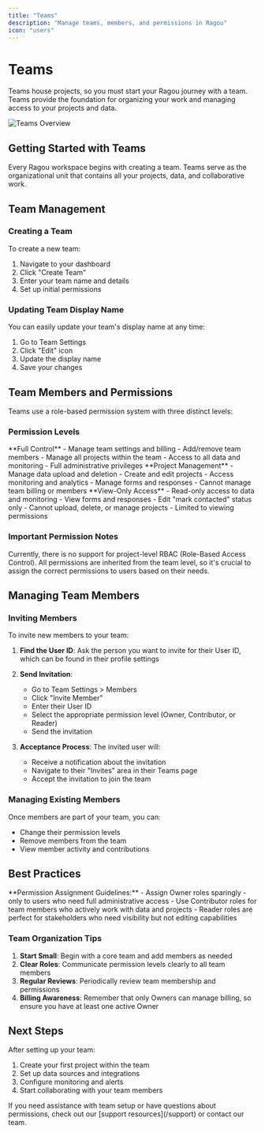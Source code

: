 ```yaml
---
title: "Teams"
description: "Manage teams, members, and permissions in Ragou"
icon: "users"
---
```


# Teams

Teams house projects, so you must start your Ragou journey with a team. Teams provide the foundation for organizing your work and managing access to your projects and data.

![Teams Overview](/images/teams.jpeg)

## Getting Started with Teams

Every Ragou workspace begins with creating a team. Teams serve as the organizational unit that contains all your projects, data, and collaborative work.

## Team Management

### Creating a Team

To create a new team:
1. Navigate to your dashboard
2. Click "Create Team" 
3. Enter your team name and details
4. Set up initial permissions

### Updating Team Display Name

You can easily update your team's display name at any time:
1. Go to Team Settings
2. Click "Edit" icon
3. Update the display name
4. Save your changes

## Team Members and Permissions

Teams use a role-based permission system with three distinct levels:

### Permission Levels

<Tabs>
  <Tab title="Owner">
    **Full Control**
    - Manage team settings and billing
    - Add/remove team members
    - Manage all projects within the team
    - Access to all data and monitoring
    - Full administrative privileges
  </Tab>
  
  <Tab title="Contributor">
    **Project Management**
    - Manage data upload and deletion
    - Create and edit projects
    - Access monitoring and analytics
    - Manage forms and responses
    - Cannot manage team billing or members
  </Tab>
  
  <Tab title="Reader">
    **View-Only Access**
    - Read-only access to data and monitoring
    - View forms and responses
    - Edit "mark contacted" status only
    - Cannot upload, delete, or manage projects
    - Limited to viewing permissions
  </Tab>
</Tabs>

### Important Permission Notes

<Warning>
Currently, there is no support for project-level RBAC (Role-Based Access Control). All permissions are inherited from the team level, so it's crucial to assign the correct permissions to users based on their needs.
</Warning>

## Managing Team Members

### Inviting Members

To invite new members to your team:

1. **Find the User ID**: Ask the person you want to invite for their User ID, which can be found in their profile settings
2. **Send Invitation**: 
   - Go to Team Settings > Members
   - Click "Invite Member"
   - Enter their User ID
   - Select the appropriate permission level (Owner, Contributor, or Reader)
   - Send the invitation

3. **Acceptance Process**: The invited user will:
   - Receive a notification about the invitation
   - Navigate to their "Invites" area in their Teams page
   - Accept the invitation to join the team

### Managing Existing Members

Once members are part of your team, you can:
- Change their permission levels
- Remove members from the team
- View member activity and contributions

## Best Practices

<Tip>
**Permission Assignment Guidelines:**
- Assign Owner roles sparingly - only to users who need full administrative access
- Use Contributor roles for team members who actively work with data and projects
- Reader roles are perfect for stakeholders who need visibility but not editing capabilities
</Tip>

### Team Organization Tips

1. **Start Small**: Begin with a core team and add members as needed
2. **Clear Roles**: Communicate permission levels clearly to all team members
3. **Regular Reviews**: Periodically review team membership and permissions
4. **Billing Awareness**: Remember that only Owners can manage billing, so ensure you have at least one active Owner

## Next Steps

After setting up your team:
1. Create your first project within the team
2. Set up data sources and integrations
3. Configure monitoring and alerts
4. Start collaborating with your team members

<Card title="Need Help?" icon="question-circle">
If you need assistance with team setup or have questions about permissions, check out our [support resources](/support) or contact our team.
</Card>
